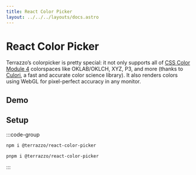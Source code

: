 ```yaml
---
title: React Color Picker
layout: ../../../layouts/docs.astro
---
```



# React Color Picker

Terrazzo’s colorpicker is pretty special: it not only supports all of [CSS Color Module 4](https://www.w3.org/TR/css-color-4/) colorspaces like OKLAB/OKLCH, XYZ, P3, and more (thanks to [Culori](https://culorijs.org/), a fast and accurate color science library). It also renders colors using WebGL for pixel-perfect accuracy in any monitor.

## Demo

<ColorPickerDemo client:load />

## Setup

:::code-group

```sh npm
npm i @terrazzo/react-color-picker
```

```sh pnpm
pnpm i @terrazzo/react-color-picker
```

:::
